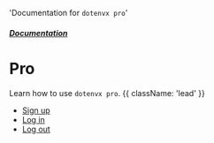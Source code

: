   'Documentation for `dotenvx pro`'

##### [Documentation](/docs)
# Pro

Learn how to use `dotenvx pro`. {{ className: 'lead' }}

* [Sign up](/docs/pro/signup)
* [Log in](/docs/pro/login)
* [Log out](/docs/pro/logout)
